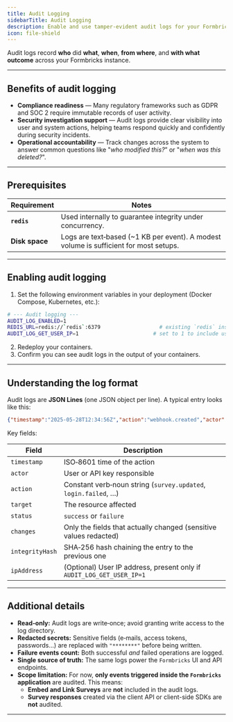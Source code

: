 ```yaml
---
title: Audit Logging
sidebarTitle: Audit Logging
description: Enable and use tamper‑evident audit logs for your Formbricks instance.
icon: file-shield
---
```



Audit logs record **who** did **what**, **when**, **from where**, and **with what outcome** across your Formbricks instance.

---

## Benefits of audit logging

- **Compliance readiness** — Many regulatory frameworks such as GDPR and SOC 2 require immutable records of user activity.
- **Security investigation support** — Audit logs provide clear visibility into user and system actions, helping teams respond quickly and confidently during security incidents.
- **Operational accountability** — Track changes across the system to answer common questions like "_who modified this?_” or "_when was this deleted?_".

---

## Prerequisites

| Requirement | Notes |
|-------------|-------|
| **`redis`** | Used internally to guarantee integrity under concurrency. |
| **Disk space** | Logs are text‑based (~1 KB per event). A modest volume is sufficient for most setups. |

---

## Enabling audit logging

1. Set the following environment variables in your deployment (Docker Compose, Kubernetes, etc.):

```bash title=".env"
# --- Audit logging ---
AUDIT_LOG_ENABLED=1
REDIS_URL=redis://`redis`:6379                   # existing `redis` instance
AUDIT_LOG_GET_USER_IP=1                        # set to 1 to include user IP address in audit logs, 0 to omit (default: 0)
```

2. Redeploy your containers.
3. Confirm you can see audit logs in the output of your containers.

---

## Understanding the log format

Audit logs are **JSON Lines** (one JSON object per line). A typical entry looks like this:

```json
{"timestamp":"2025-05-28T12:34:56Z","action":"webhook.created","actor":{"id":"apiKey_123","type":"api"},"target":{"type":"webhook","id":"wh_456"},"organizationId":"org_789","status":"success","ipAddress":"203.0.113.42","changes":{"url":"https://example.com"},"integrityHash":"…","previousHash":"…"}
```

Key fields:

| Field | Description |
|-------|-------------|
| `timestamp` | ISO‑8601 time of the action |
| `actor` | User or API key responsible |
| `action` | Constant verb‑noun string (`survey.updated`, `login.failed`, …) |
| `target` | The resource affected |
| `status` | `success` or `failure` |
| `changes` | Only the fields that actually changed (sensitive values redacted) |
| `integrityHash` | SHA‑256 hash chaining the entry to the previous one |
| `ipAddress` | (Optional) User IP address, present only if <code>AUDIT_LOG_GET_USER_IP=1</code> |

---

## Additional details

- **Read‑only:** Audit logs are write‑once; avoid granting write access to the log directory.
- **Redacted secrets:** Sensitive fields (e‑mails, access tokens, passwords…) are replaced with `"********"` before being written.
- **Failure events count:** Both successful *and* failed operations are logged.
- **Single source of truth:** The same logs power the `Formbricks` UI and API endpoints.
- **Scope limitation:** For now, **only events triggered inside the `Formbricks` application** are audited. This means:
  - **Embed and Link Surveys** are **not** included in the audit logs.
  - **Survey responses** created via the client API or client-side SDKs are **not** audited.

---

